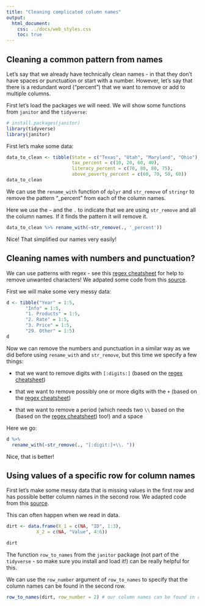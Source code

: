 ```yaml
---
title: "Cleaning complicated column names"
output: 
  html_document:
    css: ../docs/web_styles.css
    toc: true
---
```



## Cleaning a common pattern from names

Let's say that we already have technically clean names - in that they don't have spaces or punctuation or start with a number. However, let's say that there is a redundant word ("percent") that we want to remove or add to multiple columns.


First let's load the packages we will need. We will show some functions from   `janitor` and the `tidyverse`:

```r
# install.packages(janitor)
library(tidyverse)
library(janitor)
```

First let's make some data:

```r
data_to_clean <- tibble(State = c("Texas", "Utah", "Maryland", "Ohio"),
                        tax_percent = c(10, 20, 60, 40),
                        literacy_percent = c(70, 80, 80, 75),
                        above_poverty_percent = c(60, 70, 50, 60))
data_to_clean

```


We can use the `rename_with` function of `dplyr` and `str_remove` of `stringr` to remove the pattern "_percent" from each of the column names.

Here we use the `~` and the `.` to indicate that we are using `str_remove` and all the column names. If it finds the pattern it will remove it.


```r
data_to_clean %>% rename_with(~str_remove(., '_percent'))

```

Nice! That simplified our names very easily!

## Cleaning names with numbers and punctuation?


We can use patterns with regex - see this [regex cheatsheet](https://evoldyn.gitlab.io/evomics-2018/ref-sheets/R_strings.pdf) for help to remove unwanted characters! We adpated some code from this [source](https://stackoverflow.com/questions/71151470/remove-characters-from-column-names).

First we will make some very messy data:

```r

d <- tibble("Year" = 1:5,
       "Info" = 1:5,
       "1. Products" = 1:5,
       "2. Rate" = 1:5,
       "3. Price" = 1:5,
       "29. Other" = 1:5)
d
```

Now we can remove the numbers and punctuation in a similar way as we did before using `rename_with` and `str_remove`, but this time we specify a few things:

- that we want to remove digits with `[:digits:]` (based on the [regex cheatsheet](https://evoldyn.gitlab.io/evomics-2018/ref-sheets/R_strings.pdf))

- that we want to remove possibly one or more digits with the `+` (based on the [regex cheatsheet](https://evoldyn.gitlab.io/evomics-2018/ref-sheets/R_strings.pdf))

- that we want to remove a period (which needs two `\\` based on the (based on the [regex cheatsheet](https://evoldyn.gitlab.io/evomics-2018/ref-sheets/R_strings.pdf)) too!) and a space

Here we go:

```r
d %>% 
  rename_with(~str_remove(., "[:digit:]+\\. "))

```

Nice, that is better!

## Using values of a specific row for column names

First let's make some messy data that is missing values in the first row and has possible better column names in the second row. We adapted code from this [source](https://cran.r-project.org/web/packages/janitor/vignettes/janitor.html#remove_constant-columns).

This can often happen when we read in data.

```r

dirt <- data.frame(X_1 = c(NA, "ID", 1:3),
           X_2 = c(NA, "Value", 4:6))

dirt
```


The function `row_to_names` from the `janitor` package (not part of the `tidyverse` - so make sure you install and load it!) can be really helpful for this. 

We can use the `row_number` argument of `row_to_names` to specify that the column names can be found in the second row.

```r
row_to_names(dirt, row_number = 2) # our column names can be found in row 2!

```


